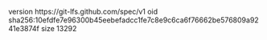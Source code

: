 version https://git-lfs.github.com/spec/v1
oid sha256:10efdfe7e96300b45eebefadcc1fe7c8e9c6ca6f76662be576809a9241e3874f
size 13292
